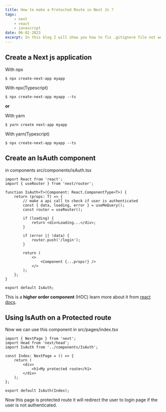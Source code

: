 ```yaml
---
title: How to make a Protected Route in Next Js ?
tags:
    - next
    - react
    - javascript
date: 06-02-2023
excerpt: In this blog I will show you how to fix .gitignore file not working
---
```


## Create a Next js application

With npx

```shell
$ npx create-next-app myapp
```

With npx(Typescript)

```shell
$ npx create-next-app myapp --ts
```

**or**

With yarn

```shell
$ yarn create next-app myapp
```

With yarn(Typescript)

```shell
$ npx create-next-app myapp --ts
```

## Create an IsAuth component

in components src/components/isAuth.tsx

```tsx
import React from 'react';
import { useRouter } from 'next/router';

function IsAuth<T>(Component: React.ComponentType<T>) {
    return (props: T) => {
        // make a api call to check if user is authenticated
        const { data, loading, error } = useMeQuery();
        const router = useRouter();

        if (loading) {
            return <div>Loading...</div>;
        }

        if (error || !data) {
            router.push('/login');
        }

        return (
            <>
                <Component {...props!} />
            </>
        );
    };
}

export default IsAuth;
```

This is a **higher order component** (HOC) learn more about it from <a href="https://reactjs.org/docs/higher-order-components.html" target="_blank">react docs</a>.

## Using IsAuth on a Protected route

Now we can use this component in src/pages/index.tsx

```tsx
import { NextPage } from 'next';
import Head from 'next/head';
import IsAuth from '../components/IsAuth';

const Index: NextPage = () => {
    return (
        <div>
            <h1>My protected route</h1>
        </div>
    );
};

export default IsAuth(Index);
```

Now this page is protected route it will redirect the user to login page if the user is not authenticated.

